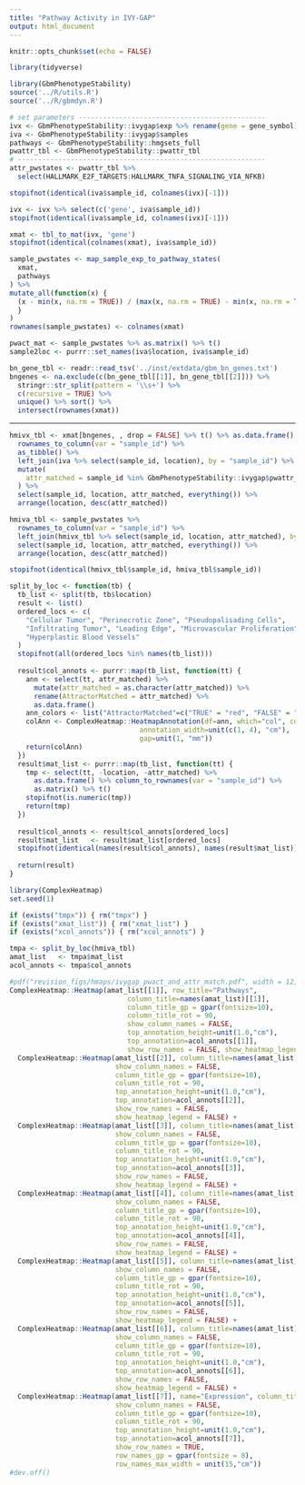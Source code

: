 ```yaml
---
title: "Pathway Activity in IVY-GAP"
output: html_document
---
```


```r
knitr::opts_chunk$set(echo = FALSE)
```

```r
library(tidyverse)

library(GbmPhenotypeStability)
source('../R/utils.R')
source('../R/gbmdyn.R')

# set parameters ----------------------------------------------
ivx <- GbmPhenotypeStability::ivygap$exp %>% rename(gene = gene_symbol)
iva <- GbmPhenotypeStability::ivygap$samples
pathways <- GbmPhenotypeStability::hmgsets_full
pwattr_tbl <- GbmPhenotypeStability::pwattr_tbl
# -------------------------------------------------------------
attr_pwstates <- pwattr_tbl %>%
  select(HALLMARK_E2F_TARGETS:HALLMARK_TNFA_SIGNALING_VIA_NFKB)

stopifnot(identical(iva$sample_id, colnames(ivx)[-1]))

ivx <- ivx %>% select(c('gene', iva$sample_id))
stopifnot(identical(iva$sample_id, colnames(ivx)[-1]))

xmat <- tbl_to_mat(ivx, 'gene')
stopifnot(identical(colnames(xmat), iva$sample_id))

sample_pwstates <- map_sample_exp_to_pathway_states(
  xmat,
  pathways
) %>%
mutate_all(function(x) { 
  (x - min(x, na.rm = TRUE)) / (max(x, na.rm = TRUE) - min(x, na.rm = TRUE))
  }
)
rownames(sample_pwstates) <- colnames(xmat)

pwact_mat <- sample_pwstates %>% as.matrix() %>% t()
sample2loc <- purrr::set_names(iva$location, iva$sample_id)

bn_gene_tbl <- readr::read_tsv('../inst/extdata/gbm_bn_genes.txt')
bngenes <- na.exclude(c(bn_gene_tbl[[1]], bn_gene_tbl[[2]])) %>%
  stringr::str_split(pattern = '\\s+') %>%
  c(recursive = TRUE) %>%
  unique() %>% sort() %>%
  intersect(rownames(xmat))

```

---------------------------------------------------------------------------------------------------

```r

hmivx_tbl <- xmat[bngenes, , drop = FALSE] %>% t() %>% as.data.frame() %>%
  rownames_to_column(var = "sample_id") %>%
  as_tibble() %>%
  left_join(iva %>% select(sample_id, location), by = "sample_id") %>%
  mutate(
    attr_matched = sample_id %in% GbmPhenotypeStability::ivygap$pwattr_match_tbl$sample_id
  ) %>%
  select(sample_id, location, attr_matched, everything()) %>%
  arrange(location, desc(attr_matched))

hmiva_tbl <- sample_pwstates %>%
  rownames_to_column(var = "sample_id") %>%
  left_join(hmivx_tbl %>% select(sample_id, location, attr_matched), by = "sample_id") %>%
  select(sample_id, location, attr_matched, everything()) %>%
  arrange(location, desc(attr_matched))

stopifnot(identical(hmivx_tbl$sample_id, hmiva_tbl$sample_id))
```


```r
split_by_loc <- function(tb) {
  tb_list <- split(tb, tb$location)
  result <- list()
  ordered_locs <- c(
    "Cellular Tumor", "Perinecrotic Zone", "Pseudopalisading Cells", 
    "Infiltrating Tumor", "Leading Edge", "Microvascular Proliferation",
    "Hyperplastic Blood Vessels" 
  )
  stopifnot(all(ordered_locs %in% names(tb_list)))
  
  result$col_annots <- purrr::map(tb_list, function(tt) {
    ann <- select(tt, attr_matched) %>%
      mutate(attr_matched = as.character(attr_matched)) %>%
      rename(AttractorMatched = attr_matched) %>%
      as.data.frame()
    ann_colors <- list("AttractorMatched"=c("TRUE" = "red", "FALSE" = "black"))
    colAnn <- ComplexHeatmap::HeatmapAnnotation(df=ann, which="col", col=ann_colors, 
                                annotation_width=unit(c(1, 4), "cm"), 
                                gap=unit(1, "mm"))
    return(colAnn)
  })
  result$mat_list <- purrr::map(tb_list, function(tt) {
    tmp <- select(tt, -location, -attr_matched) %>% 
      as.data.frame() %>% column_to_rownames(var = "sample_id") %>%
      as.matrix() %>% t()
    stopifnot(is.numeric(tmp))
    return(tmp)
  })
  
  result$col_annots <- result$col_annots[ordered_locs]
  result$mat_list   <- result$mat_list[ordered_locs]
  stopifnot(identical(names(result$col_annots), names(result$mat_list)))
  
  return(result)
}
```




```r
library(ComplexHeatmap)
set.seed(1)

if (exists("tmpx")) { rm("tmpx") }
if (exists("xmat_list")) { rm("xmat_list") }
if (exists("xcol_annots")) { rm("xcol_annots") }

tmpa <- split_by_loc(hmiva_tbl)
amat_list   <- tmpa$mat_list
acol_annots <- tmpa$col_annots

#pdf("revision_figs/hmaps/ivygap_pwact_and_attr_match.pdf", width = 12, height = 6)
ComplexHeatmap::Heatmap(amat_list[[1]], row_title="Pathways", 
                             column_title=names(amat_list)[[1]],
                             column_title_gp = gpar(fontsize=10),
                             column_title_rot = 90,
                             show_column_names = FALSE,
                             top_annotation_height=unit(1.0,"cm"), 
                             top_annotation=acol_annots[[1]],
                             show_row_names = FALSE, show_heatmap_legend = FALSE) +
  ComplexHeatmap::Heatmap(amat_list[[2]], column_title=names(amat_list)[[2]], 
                          show_column_names = FALSE,
                          column_title_gp = gpar(fontsize=10),
                          column_title_rot = 90,
                          top_annotation_height=unit(1.0,"cm"), 
                          top_annotation=acol_annots[[2]],
                          show_row_names = FALSE, 
                          show_heatmap_legend = FALSE) +
  ComplexHeatmap::Heatmap(amat_list[[3]], column_title=names(amat_list)[[3]], 
                          show_column_names = FALSE, 
                          column_title_gp = gpar(fontsize=10),
                          column_title_rot = 90,
                          top_annotation_height=unit(1.0,"cm"), 
                          top_annotation=acol_annots[[3]],
                          show_row_names = FALSE, 
                          show_heatmap_legend = FALSE) +
  ComplexHeatmap::Heatmap(amat_list[[4]], column_title=names(amat_list)[[4]],
                          show_column_names = FALSE, 
                          column_title_gp = gpar(fontsize=10),
                          column_title_rot = 90,
                          top_annotation_height=unit(1.0,"cm"), 
                          top_annotation=acol_annots[[4]],
                          show_row_names = FALSE, 
                          show_heatmap_legend = FALSE) +
  ComplexHeatmap::Heatmap(amat_list[[5]], column_title=names(amat_list)[[5]],
                          show_column_names = FALSE, 
                          column_title_gp = gpar(fontsize=10),
                          column_title_rot = 90,
                          top_annotation_height=unit(1.0,"cm"), 
                          top_annotation=acol_annots[[5]],
                          show_row_names = FALSE, 
                          show_heatmap_legend = FALSE) +
  ComplexHeatmap::Heatmap(amat_list[[6]], column_title=names(amat_list)[[6]],
                          show_column_names = FALSE, 
                          column_title_gp = gpar(fontsize=10),
                          column_title_rot = 90,
                          top_annotation_height=unit(1.0,"cm"), 
                          top_annotation=acol_annots[[6]],
                          show_row_names = FALSE, 
                          show_heatmap_legend = FALSE) +
  ComplexHeatmap::Heatmap(amat_list[[7]], name="Expression", column_title=names(amat_list)[[7]],
                          show_column_names = FALSE,
                          column_title_gp = gpar(fontsize=10),
                          column_title_rot = 90,
                          top_annotation_height=unit(1.0,"cm"), 
                          top_annotation=acol_annots[[7]],
                          show_row_names = TRUE,
                          row_names_gp = gpar(fontsize = 8),
                          row_names_max_width = unit(15,"cm"))
#dev.off()

```



